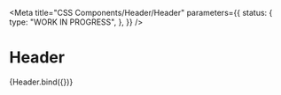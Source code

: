 <!-- @license CC0-1.0 -->



<Meta
  title="CSS Components/Header/Header"
  parameters={{
    status: {
      type: "WORK IN PROGRESS",
    },
  }}
/>

# Header

<Canvas>
  <Story name="Header" args={defaultArgs}>
    {Header.bind({})}
  </Story>
</Canvas>

<ArgsTable story="Header" />
